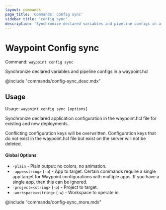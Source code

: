 ```yaml
---
layout: commands
page_title: 'Commands: Config sync'
sidebar_title: 'config sync'
description: 'Synchronize declared variables and pipeline configs in a waypoint.hcl'
---
```


# Waypoint Config sync

Command: `waypoint config sync`

Synchronize declared variables and pipeline configs in a waypoint.hcl

@include "commands/config-sync_desc.mdx"

## Usage

Usage: `waypoint config sync [options]`

Synchronize declared application configuration in the waypoint.hcl file
for existing and new deployments.

Conflicting configuration keys will be overwritten. Configuration keys
that do not exist in the waypoint.hcl file but exist on the server will not
be deleted.

#### Global Options

- `-plain` - Plain output: no colors, no animation.
- `-app=<string>` (`-a`) - App to target. Certain commands require a single app target for Waypoint configurations with multiple apps. If you have a single app, then this can be ignored.
- `-project=<string>` (`-p`) - Project to target.
- `-workspace=<string>` (`-w`) - Workspace to operate in.

@include "commands/config-sync_more.mdx"
